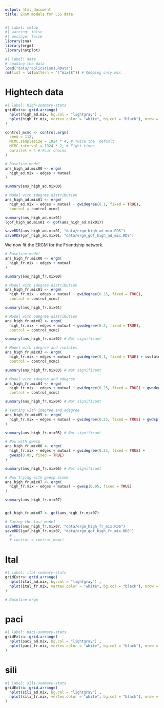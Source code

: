 ```yaml
---
output: html_document
title: ERGM models for CSS data
---
```


```r
#| label: setup
#| warning: false
#| message: false
library(sna)
library(ergm)
library(netplot)
```

```r
#| label: data
# Loading the data
load("data/replication1.RData")
rm(list = ls(pattern = "[^mix]$")) # Keeping only mix
```

# Hightech data

```r
#| label: high-summary-stats
gridExtra::grid.arrange(
  nplot(high_ad.mix, bg.col = "lightgray") ,
  nplot(high_fr.mix, vertex.color = "white", bg.col = "black"), nrow = 1
)
```

```r
control_mcmc <- control.ergm(
  seed = 112,
  MCMC.samplesize = 1024 * 4, # Twice the  default
  MCMC.interval = 1024 * 2, # Eight times 
  parallel = 4 # Four chains
)

# Baseline model
ans_high_ad.mix00 <- ergm(
  high_ad.mix ~ edges + mutual
)

summary(ans_high_ad.mix00)

# Model with idegree distribution
ans_high_ad.mix01 <- ergm(
  high_ad.mix ~ edges + mutual + gwidegree(0.1, fixed = TRUE),
  control = control_mcmc)

summary(ans_high_ad.mix01)
(gof_high_ad.mix01 <- gof(ans_high_ad.mix01))

saveRDS(ans_high_ad.mix01, "data/ergm_high_ad_mix.RDS")
saveRDS(gof_high_ad.mix01, "data/ergm_gof_high_ad_mix.RDS")
```

We now fit the ERGM for the Friendship network.

```r
# Baseline model
ans_high_fr.mix00 <- ergm(
  high_fr.mix ~ edges + mutual
)

summary(ans_high_fr.mix00)

# Model with idegree distribution
ans_high_fr.mix01 <- ergm(
  high_fr.mix ~ edges + mutual + gwidegree(0.25, fixed = TRUE),
  control = control_mcmc)

summary(ans_high_fr.mix01)

# Model with odegree distribution 
ans_high_fr.mix02 <- ergm(
  high_fr.mix ~ edges + mutual + gwodegree(0.2, fixed = TRUE),
  control = control_mcmc)

summary(ans_high_fr.mix02) # Not significant

# Model with idegree and isolates
ans_high_fr.mix03 <- ergm(
  high_fr.mix ~ edges + mutual + gwidegree(0.1, fixed = TRUE) + isolates,
  control = control_mcmc)

summary(ans_high_fr.mix03) # Not significant

# Model with idegree and odegree
ans_high_fr.mix04 <- ergm(
  high_fr.mix ~ edges + mutual + gwidegree(0.25, fixed = TRUE) + gwodegree(0.1, fixed = TRUE),
  control = control_mcmc)

summary(ans_high_fr.mix04) # Not significant

# Testing with idegree and odegree
ans_high_fr.mix05 <- ergm(
  high_fr.mix ~ edges + mutual + gwidegree(0.25, fixed = TRUE) + gwdsp(.1, fixed = TRUE)
)

summary(ans_high_fr.mix05) # Not significant

# Now with gwesp
ans_high_fr.mix06 <- ergm(
  high_fr.mix ~ edges + mutual + gwidegree(0.25, fixed = TRUE) +
  gwesp(0.05, fixed = TRUE)
)

summary(ans_high_fr.mix06) # Not significant

# Now trying with gwesp alone
ans_high_fr.mix07 <- ergm(
  high_fr.mix ~ edges + mutual + gwesp(0.05, fixed = TRUE) 
)

summary(ans_high_fr.mix07)


gof_high_fr.mix07 <- gof(ans_high_fr.mix07)

# Saving the last model
saveRDS(ans_high_fr.mix07, "data/ergm_high_fr_mix.RDS")
saveRDS(gof_high_fr.mix07, "data/ergm_gof_high_fr_mix.RDS")
  # ,
  # control = control_mcmc)
```


# Ital

```r
#| label: ital-summary-stats
gridExtra::grid.arrange(
  nplot(ital_ad.mix, bg.col = "lightgray") ,
  nplot(ital_fr.mix, vertex.color = "white", bg.col = "black"), nrow = 1
)
```

```r
# Baseline ergm
```

# paci

```r
#| label: paci-summary-stats
gridExtra::grid.arrange(
  nplot(paci_ad.mix, bg.col = "lightgray") ,
  nplot(paci_fr.mix, vertex.color = "white", bg.col = "black"), nrow = 1
)
```

# sili

```r
#| label: sili-summary-stats
gridExtra::grid.arrange(
  nplot(sili_ad.mix, bg.col = "lightgray") ,
  nplot(sili_fr.mix, vertex.color = "white", bg.col = "black"), nrow = 1
)
```

